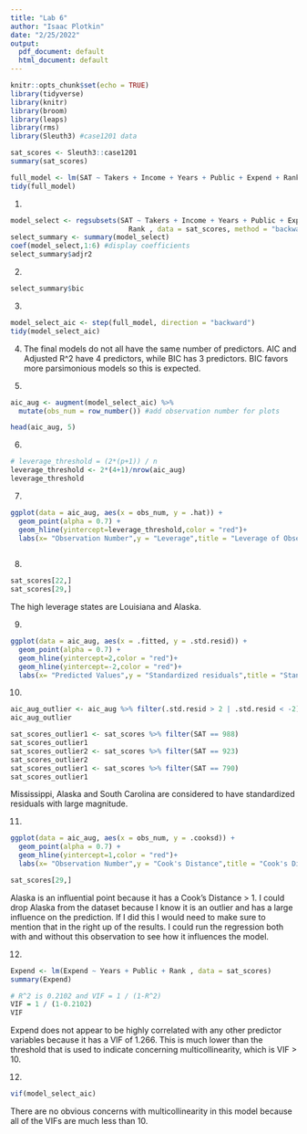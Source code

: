 ```yaml
---
title: "Lab 6"
author: "Isaac Plotkin"
date: "2/25/2022"
output:
  pdf_document: default
  html_document: default
---
```


```r
knitr::opts_chunk$set(echo = TRUE)
library(tidyverse)
library(knitr)
library(broom)
library(leaps)
library(rms)
library(Sleuth3) #case1201 data
```

```r
sat_scores <- Sleuth3::case1201 
summary(sat_scores)
```

```r
full_model <- lm(SAT ~ Takers + Income + Years + Public + Expend + Rank , data = sat_scores)
tidy(full_model)
```

1. 
```r
model_select <- regsubsets(SAT ~ Takers + Income + Years + Public + Expend + 
                             Rank , data = sat_scores, method = "backward")
select_summary <- summary(model_select)
coef(model_select,1:6) #display coefficients 
select_summary$adjr2
```

2. 
```r
select_summary$bic
```

3. 
```r
model_select_aic <- step(full_model, direction = "backward")
tidy(model_select_aic)
```

4. The final models do not all have the same number of predictors. AIC and Adjusted R^2 have 4 predictors, while BIC has 3 predictors. 
BIC favors more parsimonious models so this is expected.


5. 
```r
aic_aug <- augment(model_select_aic) %>%
  mutate(obs_num = row_number()) #add observation number for plots

head(aic_aug, 5)
```

6. 
```r
# leverage_threshold = (2*(p+1)) / n
leverage_threshold <- 2*(4+1)/nrow(aic_aug)
leverage_threshold
```

7.
```r
ggplot(data = aic_aug, aes(x = obs_num, y = .hat)) + 
  geom_point(alpha = 0.7) + 
  geom_hline(yintercept=leverage_threshold,color = "red")+
  labs(x= "Observation Number",y = "Leverage",title = "Leverage of Observations")
  
```

8. 
```r
sat_scores[22,]
sat_scores[29,]
```
The high leverage states are Louisiana and Alaska.

9.
```r
ggplot(data = aic_aug, aes(x = .fitted, y = .std.resid)) + 
  geom_point(alpha = 0.7) + 
  geom_hline(yintercept=2,color = "red")+
  geom_hline(yintercept=-2,color = "red")+
  labs(x= "Predicted Values",y = "Standardized residuals",title = "Standardized residuals vs Predicted Values")
```

10.
```r
aic_aug_outlier <- aic_aug %>% filter(.std.resid > 2 | .std.resid < -2)
aic_aug_outlier
```
```r
sat_scores_outlier1 <- sat_scores %>% filter(SAT == 988)
sat_scores_outlier1
sat_scores_outlier2 <- sat_scores %>% filter(SAT == 923)
sat_scores_outlier2
sat_scores_outlier1 <- sat_scores %>% filter(SAT == 790)
sat_scores_outlier1
```
Mississippi, Alaska and South Carolina are considered to have standardized residuals with large magnitude.


11. 
```r
ggplot(data = aic_aug, aes(x = obs_num, y = .cooksd)) + 
  geom_point(alpha = 0.7) + 
  geom_hline(yintercept=1,color = "red")+
  labs(x= "Observation Number",y = "Cook's Distance",title = "Cook's Distance of Observations")
```
```r
sat_scores[29,]
```
Alaska is an influential point because it has a Cook's Distance > 1. I could drop Alaska from the dataset because I know it is an outlier and has a large influence on the prediction. If I did this I would need to make sure to mention that in the right up of the results. I could run the regression both with and without this observation to see how it influences the model.


12. 
```r
Expend <- lm(Expend ~ Years + Public + Rank , data = sat_scores)
summary(Expend)
```
```r
# R^2 is 0.2102 and VIF = 1 / (1-R^2)
VIF = 1 / (1-0.2102)
VIF
```
Expend does not appear to be highly correlated with any other predictor variables because it has a VIF of 1.266. This is much lower than the threshold that is used to indicate concerning multicollinearity, which is VIF > 10.


12.
```r
vif(model_select_aic)
```
There are no obvious concerns with multicollinearity in this model because all of the VIFs are much less than 10.



